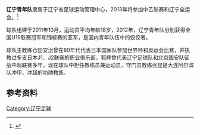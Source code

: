 '''辽宁青年队'''隶属于辽宁省足球运动管理中心，2013年将参加中乙联赛和辽宁全运会。<ref>{{Cite web |url=http://www.fa.org.cn/news/clb/2013-04-30/398229_3.html |title=2013中乙联赛俱乐部及球队简介(北区)辽宁青年足球队 |access-date=2013-05-25 |archive-url=https://web.archive.org/web/20131109080435/http://www.fa.org.cn/news/clb/2013-04-30/398229_3.html |archive-date=2013-11-09 |dead-url=yes }}</ref>

球队组建于2011年10月，运动员平均年龄18岁，2012年，辽宁青年队分别获得全国U19联赛冠军和锦标赛的亚军，是国内青年队伍中的佼佼者。

球队主教练仓田安治曾在80年代代表日本国家队参加世界杯和奥运会比赛，并执教过多支日本J1、J2联赛的职业俱乐部，郭辉曾代表辽宁足球队和北京国安队征战中超联赛多年，现在球队中担任教练员兼运动员，守门员教练张昆是大连阿尔滨队冲甲、冲超的功勋教练。

==参考资料==
{{reflist}}

{{2013中乙}}

[[Category:辽宁足球|Category:辽宁足球]]